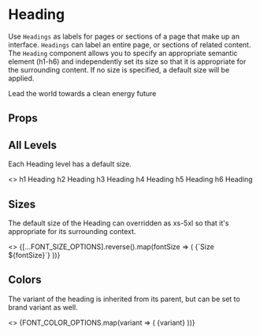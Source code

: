 
<Meta
  title="Components/Heading"
  component={Heading}
/>

# Heading

 Use `Headings` as labels for pages or sections of a page that make up an interface. `Headings` can label an entire page, or sections of related content.
 The `Heading` component allows you to specify an appropriate semantic element (h1-h6) and independently set its size so that it is appropriate for the surrounding content.
 If no size is specified, a default size will be applied.

<Canvas isExpanded>
  <Heading as="h1">
    Lead the world towards a clean energy future
  </Heading>
</Canvas>

## Props


<ArgsTable of={Heading} />

## All Levels

Each Heading level has a default size.

<Canvas>
  <Story name="Levels">
    <>
      <Heading as="h1">h1 Heading</Heading>
      <Heading as="h2">h2 Heading</Heading>
      <Heading as="h3">h3 Heading</Heading>
      <Heading as="h4">h4 Heading</Heading>
      <Heading as="h5">h5 Heading</Heading>
      <Heading as="h6">h6 Heading</Heading>
    </>
  </Story>
</Canvas>

## Sizes

The default size of the Heading can overridden as xs-5xl so that it's appropriate for its surrounding context.

<Canvas>
  <Story name="Sizes">
    <>
      {[...FONT_SIZE_OPTIONS].reverse().map(fontSize => (
        <Heading size={fontSize} key={uuid()}>
          {`Size ${fontSize}`}
        </Heading>
      ))}
    </>
  </Story>
</Canvas>

## Colors

The variant of the heading is inherited from its parent, but can be set to brand variant as well.

<Canvas>
  <Story name="Colors">
    <>
      {FONT_COLOR_OPTIONS.map(variant => (
        <Heading variant={variant} key={uuid()}>
          {variant}
        </Heading>
      ))}
    </>
  </Story>
</Canvas>
